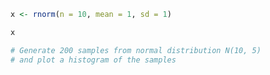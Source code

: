 ```r
x <- rnorm(n = 10, mean = 1, sd = 1)

x
```

```r
# Generate 200 samples from normal distribution N(10, 5)
# and plot a histogram of the samples
```